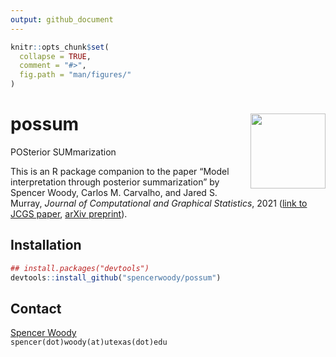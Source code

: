 ```yaml
---
output: github_document
---
```


<!-- README.md is generated from README.Rmd. Please edit that file -->

```r
knitr::opts_chunk$set(
  collapse = TRUE,
  comment = "#>",
  fig.path = "man/figures/"
)
```

# possum <img src="man/figures/possum-sticker.png" align="right" alt="" width="120" />

POSterior SUMmarization


This is an R package companion to the paper "Model interpretation
through posterior summarization" by Spencer Woody, Carlos M. Carvalho,
and Jared S. Murray, *Journal of Computational and Graphical
Statistics*, 2021 ([link to JCGS paper][JCGS], [arXiv
preprint][arxiv]).

## Installation

```r
## install.packages("devtools")
devtools::install_github("spencerwoody/possum")
```

## Contact

[Spencer Woody][sw]  
`spencer(dot)woody(at)utexas(dot)edu`

[arxiv]: https://arxiv.org/abs/1905.07103
[JCGS]: https://www.tandfonline.com/doi/abs/10.1080/10618600.2020.1796684?journalCode=ucgs20
[sw]: https://spencerwoody.github.io/

